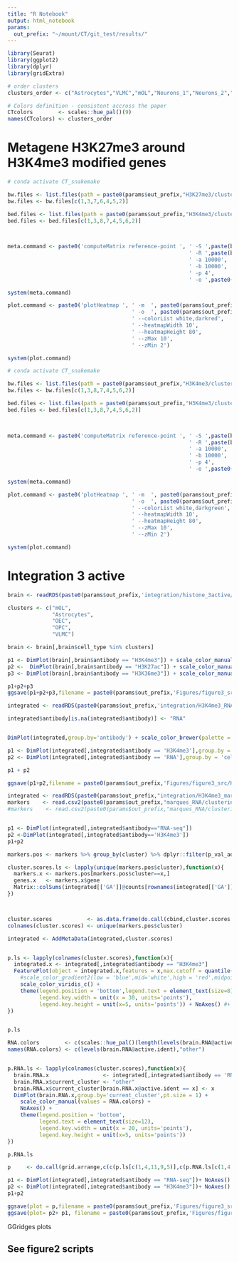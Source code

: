 ```yaml
---
title: "R Notebook"
output: html_notebook
params:
  out_prefix: "~/mount/CT/git_test/results/"
---
```


```r
library(Seurat)
library(ggplot2)
library(dplyr)
library(gridExtra)
```

```r
# order clusters
clusters_order <- c("Astrocytes","VLMC","mOL","Neurons_1","Neurons_2","Neurons_3","OEC","OPC","Microglia")

# Colors definition - consistent accross the paper
CTcolors        <- scales::hue_pal()(9)
names(CTcolors) <- clusters_order

```

# Metagene H3K27me3 around H3K4me3 modified genes

```R
# conda activate CT_snakemake

bw.files <- list.files(path = paste0(params$out_prefix,"H3K27me3/clustering/bigwig"),pattern=".bw",full.names = TRUE)
bw.files <- bw.files[c(1,3,7,6,4,5,2)]

bed.files <- list.files(path = paste0(params$out_prefix,"H3K4me3/clustering/markers_bed"),pattern=".bed",full.names = TRUE)
bed.files <- bed.files[c(1,3,8,7,4,5,6,2)]

                      

meta.command <- paste0('computeMatrix reference-point ', ' -S ',paste(bw.files,collapse = " "), 
                                                         ' -R ',paste(bed.files,collapse = " "),
                                                         ' -a 10000',
                                                         ' -b 10000',
                                                         ' -p 4',
                                                         ' -o ',paste0(params$out_prefix,'Figures/figure3_src/H3K4me3_H3K27me3_metaplot.txt.gz'))

system(meta.command)

plot.command <- paste0('plotHeatmap ', ' -m  ', paste0(params$out_prefix,'Figures/figure3_src/H3K4me3_H3K27me3_metaplot.txt.gz'),
                                       ' -o  ', paste0(params$out_prefix,'Figures/figure3_src/H3K4me3_H3K27me3_metaplot.pdf'),
                                       ' --colorList white,darkred',
                                       ' --heatmapWidth 10',
                                       ' --heatmapHeight 80',
                                       ' --zMax 10',
                                       ' --zMin 2')

system(plot.command)
```

```R
# conda activate CT_snakemake

bw.files <- list.files(path = paste0(params$out_prefix,"H3K4me3/clustering/bigwig"),pattern=".bw",full.names = TRUE)
bw.files <- bw.files[c(1,3,8,7,4,5,6,2)]

bed.files <- list.files(path = paste0(params$out_prefix,"H3K4me3/clustering/markers_bed"),pattern=".bed",full.names = TRUE)
bed.files <- bed.files[c(1,3,8,7,4,5,6,2)]

                      

meta.command <- paste0('computeMatrix reference-point ', ' -S ',paste(bw.files,collapse = " "), 
                                                         ' -R ',paste(bed.files,collapse = " "),
                                                         ' -a 10000',
                                                         ' -b 10000',
                                                         ' -p 4',
                                                         ' -o ',paste0(params$out_prefix,'Figures/figure3_src/H3K4me3_H3K4me3_metaplot.txt.gz'))

system(meta.command)

plot.command <- paste0('plotHeatmap ', ' -m  ', paste0(params$out_prefix,'Figures/figure3_src/H3K4me3_H3K4me3_metaplot.txt.gz'),
                                       ' -o  ', paste0(params$out_prefix,'Figures/figure3_src/H3K4me3_H3K4me3_metaplot.pdf'),
                                       ' --colorList white,darkgreen',
                                       ' --heatmapWidth 10',
                                       ' --heatmapHeight 80',
                                       ' --zMax 10',
                                       ' --zMin 2')

system(plot.command)
```




# Integration 3 active

```r
brain <- readRDS(paste0(params$out_prefix,'integration/histone_3active/histone_3active_integrated.Rds'))

clusters <- c("mOL",
              "Astrocytes",
              "OEC",
              "OPC",
              "VLMC")

brain <- brain[,brain$cell_type %in% clusters]

p1 <- DimPlot(brain[,brain$antibody == "H3K4me3"]) + scale_color_manual(values = CTcolors)  + NoLegend() + NoAxes()
p2 <-  DimPlot(brain[,brain$antibody == "H3K27ac"]) + scale_color_manual(values = CTcolors) + NoLegend() + NoAxes()
p3 <- DimPlot(brain[,brain$antibody == "H3K36me3"]) + scale_color_manual(values = CTcolors) + NoLegend() + NoAxes()

p1+p2+p3
ggsave(p1+p2+p3,filename = paste0(params$out_prefix,'Figures/figure3_src/3active_integrated.png'),width=12,height = 4)
```

```r
integrated <- readRDS(paste0(params$out_prefix,'integration/H3K4me3_RNA/H3K4me3_RNA_coembed.Rds'))

integrated$antibody[is.na(integrated$antibody)] <- "RNA"


DimPlot(integrated,group.by='antibody') + scale_color_brewer(palette = 'Set1')

p1 <- DimPlot(integrated[,integrated$antibody == 'H3K4me3'],group.by = 'cell_type') + NoLegend() + NoAxes() + scale_color_manual(values = CTcolors)
p2 <- DimPlot(integrated[,integrated$antibody == 'RNA'],group.by = 'cell_type') + NoLegend() + NoAxes()

p1 + p2

ggsave(p1+p2,filename = paste0(params$out_prefix,'Figures/figure3_src/H3K4me3_RNA_coembeding.png'),width=8,height=4)
```



```r
integrated <- readRDS(paste0(params$out_prefix,"integration/H3K4me3_marques/H3K4me3_marques_coembed.Rds"))
markers    <- read.csv2(paste0(params$out_prefix,"marques_RNA/clustering/markers_merged_clusters.csv"))
#markers    <- read.csv2(paste0(params$out_prefix,"marques_RNA/clustering/markers.csv"))


p1 <- DimPlot(integrated[,integrated$antibody=="RNA-seq"])
p2 <-DimPlot(integrated[,integrated$antibody=='H3K4me3'])
p1+p2
```


```r
markers.pos <- markers %>% group_by(cluster) %>% dplyr::filter(p_val_adj < 0.05 & avg_logFC > 0) %>% dplyr::top_n(n = 200,wt = p_val_adj)

cluster.scores.ls <- lapply(unique(markers.pos$cluster),function(x){
  markers.x <- markers.pos[markers.pos$cluster==x,]
  genes.x   <- markers.x$gene
  Matrix::colSums(integrated[['GA']]@counts[rownames(integrated[['GA']]) %in% genes.x,]) / 10^integrated$logUMI
})



cluster.scores           <- as.data.frame(do.call(cbind,cluster.scores.ls))
colnames(cluster.scores) <- unique(markers.pos$cluster)

integrated <- AddMetaData(integrated,cluster.scores)


p.ls <- lapply(colnames(cluster.scores),function(x){
  integrated.x <- integrated[,integrated$antibody == "H3K4me3"] 
  FeaturePlot(object = integrated.x,features = x,max.cutoff = quantile(integrated.x@meta.data[,x],0.95),min.cutoff = quantile(integrated.x@meta.data[,x],0.1)) + 
    #scale_color_gradient2(low = 'blue',mid='white',high = 'red',midpoint = median(integrated.x@meta.data[,x])) + 
    scale_color_viridis_c() + 
    theme(legend.position = 'bottom',legend.text = element_text(size=8),
          legend.key.width = unit(x = 30, units='points'),
          legend.key.height = unit(x=5, units='points')) + NoAxes() #+ ggtitle("")
})


p.ls

RNA.colors        <- c(scales::hue_pal()(length(levels(brain.RNA@active.ident))),"#D3D3D3")
names(RNA.colors) <- c(levels(brain.RNA@active.ident),"other")


p.RNA.ls <- lapply(colnames(cluster.scores),function(x){
  brain.RNA.x                 <- integrated[,integrated$antibody == 'RNA-seq']
  brain.RNA.x$current_cluster <- "other"
  brain.RNA.x$current_cluster[brain.RNA.x@active.ident == x] <- x
  DimPlot(brain.RNA.x,group.by='current_cluster',pt.size = 1) + 
    scale_color_manual(values = RNA.colors) + 
    NoAxes() + 
    theme(legend.position = 'bottom',
          legend.text = element_text(size=12),
          legend.key.width = unit(x = 20, units='points'),
          legend.key.height = unit(x=5, units='points'))
})

p.RNA.ls
```


```r
p     <- do.call(grid.arrange,c(c(p.ls[c(1,4,11,9,5)],c(p.RNA.ls[c(1,4,11,9,5)])),nrow=2))

p1 <- DimPlot(integrated[,integrated$antibody == "RNA-seq"])+ NoAxes() + NoLegend()
p2 <- DimPlot(integrated[,integrated$antibody == "H3K4me3"])+ NoAxes() + NoLegend() + scale_color_manual(values = CTcolors)
p1+p2

ggsave(plot = p,filename = paste0(params$out_prefix,'Figures/figure3_src/Oligo_coembeding_markers.png'),width=14,height=5)
ggsave(plot= p2+ p1, filename = paste0(params$out_prefix,'Figures/figure3_src/Oligo_RNA_UMAP.png'),width=6,height=3)
```


######### GGridges plots

## See figure2 scripts



